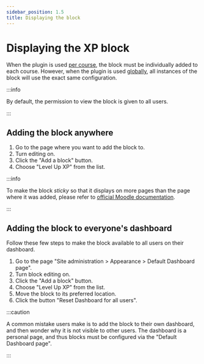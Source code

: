 ```yaml
---
sidebar_position: 1.5
title: Displaying the block
---
```


# Displaying the XP block

When the plugin is used [per course](../per-course-or-site.mdx), the block must be individually added to each course. However, when the plugin is used [globally](../per-course-or-site.mdx), all instances of the block will use the exact same configuration.

:::info

By default, the permission to view the block is given to all users.

:::

## Adding the block anywhere

1. Go to the page where you want to add the block to.
2. Turn editing on.
3. Click the "Add a block" button.
4. Choose "Level Up XP" from the list.

:::info

To make the block _sticky_ so that it displays on more pages than the page where it was added, please refer to [official Moodle documentation](https://docs.moodle.org/en/Block_settings#.27Sticky_blocks.27).

:::

## Adding the block to everyone's dashboard

Follow these few steps to make the block available to all users on their dashboard.

1. Go to the page "Site administration > Appearance > Default Dashboard page".
2. Turn block editing on.
3. Click the "Add a block" button.
4. Choose "Level Up XP" from the list.
5. Move the block to its preferred location.
6. Click the button "Reset Dashboard for all users".

:::caution

A common mistake users make is to add the block to their own dashboard, and then wonder why it is not visible to other users. The dashboard is a personal page, and thus blocks must be configured via the "Default Dashboard page".

:::
